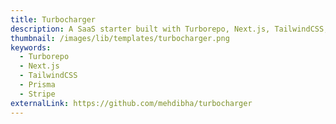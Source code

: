---
title: Turbocharger
description: A SaaS starter built with Turborepo, Next.js, TailwindCSS, Prisma, and Stripe.
thumbnail: /images/lib/templates/turbocharger.png
keywords: 
  - Turborepo 
  - Next.js
  - TailwindCSS
  - Prisma
  - Stripe
externalLink: https://github.com/mehdibha/turbocharger
---
